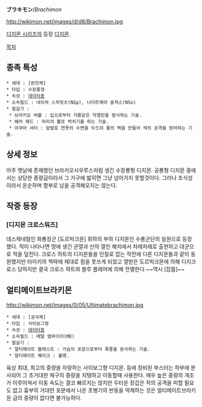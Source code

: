 '''ブラキモン'''/''Brachimon''

http://wikimon.net/images/d/d8/Brachimon.jpg

[[디지몬 시리즈]]의 등장 [[디지몬]].

[[목차]]

== 종족 특성 ==

 * 세대 : [완전체]
 * 타입 : 수장룡형
 * 속성 : [[데이터]]종
 * 소속필드 : 네이쳐 스피릿츠(NSp), 나이트메어 솔져스(NSo)
 * 필살기 : 
  * 브라키오 버불 : 입으로부터 거품같은 작열탄을 발사하는 기술.
  * 해머 헤드 : 머리의 뿔로 박치기를 하는 기술.
  * 아쿠아 셔터 : 앞발로 연못의 수면을 두드려 물의 벽을 만들어 적의 공격을 방어하는 기술.

== 상세 정보 ==
아주 옛날에 존재했던 브라키오사우루스처럼 생긴 수장룡형 디지몬. 공룡형 디지몬 중에서는 상당한 중량급이라서 그 거구에 밟히면 그냥 넘어가지 못할것이다. 그러나 초식성이라서 온순하며 함부로 남을 공격해오지는 않는다.

== 작중 등장 ==
=== [디지몬 크로스워즈] ===
데스제네럴인 화룡장군 [도르빅크몬] 휘하의 부하 디지몬인 수룡군단의 일원으로 등장했다. 적이 나타나면 땅에 생긴 균열과 산의 열린 해치에서 차례차례로 출현하고 대군으로 적을 덮친다. 크로스 하트의 디지몬들을 인질로 잡는 작전에 다른 디지몬들과 같이 동원했지만 타이키의 책략에 제대로 힘을 못쓰게 되었고 열받은 도르빅크몬에 의해 디지크로스 당하지만 결국 크로스 하트와 블루 플레어에 의해 전멸한다.~~역시 [잡몹]~~

== 얼티메이트브라키몬 ==

http://wikimon.net/images/0/05/Ultimatebrachimon.jpg

 * 세대 : [궁극체]
 * 타입 : 사이보그형
 * 속성 : [[데이터]]종
 * 소속필드 : 메탈 엠파이어(ME)
 * 필살기 : 
  * 얼티메이트 블래스트 : 가슴의 포문으로부터 폭풍을 분사하는 기술.
  * 얼티메이트 퀘이크 : 불명.

육상 최대, 최고의 중량을 자랑하는 사이보그형 디지몬. 등에 장비된 부스터는 하부에 분사되어 그 초거대한 체구의 중량을 지탱하고 이동할때 사용한다. 매우 높은 중량의 개조가 이루어져서 이동 속도는 결코 빠르지는 않지만 두터운 장갑은 적의 공격을 피할 필요도 없고 흉부의 거대한 포문에서 나온 초병기의 반동을 억제하는 것은 얼티메이트브라키몬 급의 중량이 없다면 불가능하다.
